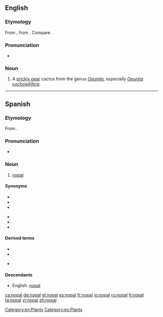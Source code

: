 ==English==

===Etymology===
From {{etyl|es}} {{term|nopal|lang=es}}, from {{etyl|nah}} {{term|nopalli||Opuntia cactus|lang=nah}}.  Compare {{term|nopales}}.

===Pronunciation===
* {{a|UK}} {{IPA|/ˈnəʊpəl/}}

===Noun===
{{en-noun|pl2=nopal}}

# A [[prickly pear]] cactus from the genus ''[[Opuntia]]'', especially ''[[Opuntia cochinellifera]]''.

[[Category:en:Plants]]

----

==Spanish==
{{wikipedia|lang=es}}
===Etymology===
From {{etyl|nci|es}} {{term|nohpalli|lang=nci}}.

===Pronunciation===
* {{IPA|/no̞ˈpal/|lang=es}}

===Noun===
{{es-noun|m|pl=nopales}}

# [[#English|nopal]]

====Synonyms====
{{top2}}
* {{l|es|chumbera|g=f}}
* {{l|es|higuera chumba|g=f}}
* {{l|es|higuera de Indias|g=f}}
{{mid2}}
* {{l|es|higuera de pala|g=f}}
* {{l|es|higuera de tuna|g=f}}
* {{l|es|tuna|g=f}}
{{bottom}}

====Derived terms====
{{top2}}
* {{l|es|nopaleda|g=f}}
* {{l|es|nopalera|g=f}}
{{mid2}}
* {{l|es|nopalito|g=m}}
{{bottom}}

====Descendants====
* English: [[#English|nopal]]

[[Category:es:Plants]]

[[ca:nopal]]
[[de:nopal]]
[[el:nopal]]
[[es:nopal]]
[[fr:nopal]]
[[io:nopal]]
[[ru:nopal]]
[[fi:nopal]]
[[ta:nopal]]
[[vi:nopal]]
[[zh:nopal]]